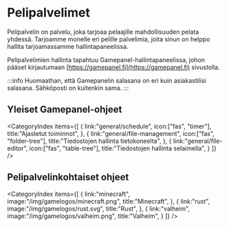 # Pelipalvelimet

Pelipalvelin on palvelu, joka tarjoaa pelaajille mahdollisuuden pelata yhdessä.
Tarjoamme monelle eri pelille palvelimia, joita sinun on helppo hallita tarjoamassamme
hallintapaneelissa.

Pelipalvelimien hallinta tapahtuu Gamepanel-hallintapaneelissa, johon pääset kirjautumaan
[https://gamepanel.fi](https://gamepanel.fi) sivustolla.

:::info
Huomaathan, että Gamepanelin salasana on eri kuin asiakastilisi salasana. Sähköposti on kuitenkin sama.
:::

## Yleiset Gamepanel-ohjeet

<CategoryIndex items={[
  {
    link:"general/schedule",
    icon:["fas", "timer"],
    title:"Ajastetut toiminnot",
  },
  {
    link:"general/file-management",
    icon:["fas", "folder-tree"],
    title:"Tiedostojen hallinta tietokoneelta",
  },
  {
    link:"general/file-editor",
    icon:["fas", "table-tree"],
    title:"Tiedostojen hallinta selaimella",
  }
]} />

## Pelipalvelinkohtaiset ohjeet


<CategoryIndex items={[
  {
    link:"minecraft",
    image:"/img/gamelogos/minecraft.png",
    title:"Minecraft",
  },
  {
    link:"rust",
    image:"/img/gamelogos/rust.svg",
    title:"Rust",
  },
  {
    link:"valheim",
    image:"/img/gamelogos/valheim.png",
    title:"Valheim",
  }
]} />
